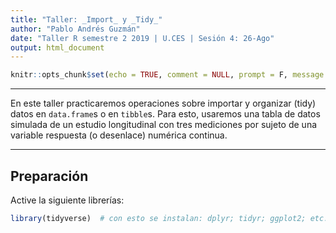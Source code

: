 ```yaml
---
title: "Taller: _Import_ y _Tidy_"
author: "Pablo Andrés Guzmán"
date: "Taller R semestre 2 2019 | U.CES | Sesión 4: 26-Ago"
output: html_document
---
```


```r
knitr::opts_chunk$set(echo = TRUE, comment = NULL, prompt = F, message = F, warning = F)
```

---

En este taller practicaremos operaciones sobre importar y organizar (tidy) datos en  `data.frame`s o en `tibble`s. Para esto, usaremos una tabla de datos simulada de un estudio longitudinal con tres mediciones por sujeto de una variable respuesta (o desenlace) numérica continua.

---

## Preparación 

Active la siguiente librerías:

```r
library(tidyverse)  # con esto se instalan: dplyr; tidyr; ggplot2; etc.
```



